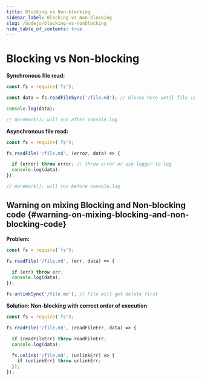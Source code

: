 ```yaml
---
title: Blocking vs Non-blocking
sidebar_label: Blocking vs Non-blocking
slug: /nodejs/blocking-vs-nonblocking
hide_table_of_contents: true
---
```


# Blocking vs Non-blocking

**Synchronous file read:**

```js
const fs = require('fs');

const data = fs.readFileSync('/file.md'); // blocks here until file is read

console.log(data);

// moreWork(); will run after console.log
```

**Asynchronous file read:**

```js
const fs = require('fs');

fs.readFile('/file.md', (error, data) => {

  if (error) throw error; // throw error or use logger to log
  console.log(data);
});

// moreWork(); will run before console.log
```

## Warning on mixing Blocking and Non-blocking code {#warning-on-mixing-blocking-and-non-blocking-code}

**Problem:**

```js
const fs = require('fs');

fs.readFile('/file.md', (err, data) => {

  if (err) throw err;
  console.log(data);
});

fs.unlinkSync('/file.md'); // File will get delete first
```

**Solution: Non-blocking with correct order of execution**

```js
const fs = require('fs');

fs.readFile('/file.md', (readFileErr, data) => {

  if (readFileErr) throw readFileErr;
  console.log(data);

  fs.unlink('/file.md', (unlinkErr) => {
    if (unlinkErr) throw unlinkErr;
  });
});
```
